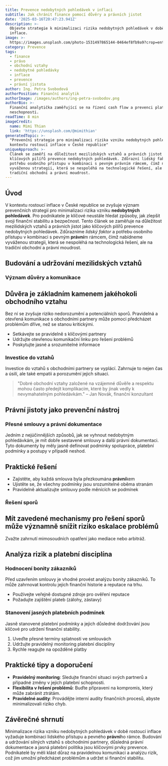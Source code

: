 ```yaml
---
title: Prevence nedobytných pohledávek v inflaci
subtitle: Jak chránit finance pomocí důvěry a právních jistot
date: '2025-03-16T20:47:23.941Z'
description: >-
  Objevte strategie k minimalizaci rizika nedobytných pohledávek v době rostoucí
  inflace.
image: >-
  https://images.unsplash.com/photo-1531497865144-0464ef8fb9a9?crop=entropy&cs=tinysrgb&fit=max&fm=jpg&ixid=M3w3MjA5MjJ8MHwxfHJhbmRvbXx8fHx8fHx8fDE3NDIxNTgwNDN8&ixlib=rb-4.0.3&q=80&w=1080
category: Prevence
tags:
  - finance
  - právo
  - obchodní vztahy
  - nedobytné pohledávky
  - inflace
  - prevence
  - právní jistota
author: Ing. Petra Svobodová
authorPosition: Finanční analytik
authorImage: /images/authors/ing-petra-svobodov.png
authorBio: >-
  Finanční analytička zaměřující se na řízení cash flow a prevenci platební
  neschopnosti.
readTime: 8 min
imageCredit:
  name: Mimi Thian
  link: 'https://unsplash.com/@mimithian'
generatedTopic: >-
  "Prevenční strategie pro minimalizaci rizika vzniku nedobytných pohledávek v
  kontextu rostoucí inflace v České republice"
uniqueApproach: >-
  Článek se zaměří na důležitost mezilidských vztahů a právních jistot jako
  klíčových pilířů prevence nedobytných pohledávek. Zdůrazní lidský faktor a
  potřebu osobního přístupu v kombinaci s pevným právním rámcem, čímž nabídne
  vyváženou strategii, která se nespoléhá na technologické řešení, ale spíše na
  tradiční obchodní a právní moudrost.
---
```

## Úvod

V kontextu rostoucí inflace v České republice se zvyšuje význam prevenčních strategií pro minimalizaci rizika vzniku **nedobytných pohledávek**. Pro podnikatele je klíčové neustále hledat způsoby, jak zlepšit svoji finanční stabilitu a bezpečnost. Tento článek se zaměřuje na důležitost mezilidských vztahů a právních jistot jako klíčových pilířů prevence nedobytných pohledávek. Zdůrazníme *lidský faktor* a potřebu osobního přístupu v kombinaci s pevným **právní**m rámcem, čímž nabídneme vyváženou strategii, která se nespoléhá na technologická řešení, ale na tradiční obchodní a právní moudrost.

## Budování a udržování mezilidských vztahů

### Význam důvěry a komunikace

## Důvěra je základním kamenem jakéhokoli obchodního vztahu

Bez ní se zvyšuje riziko nedorozumění a potenciálních sporů. Pravidelná a otevřená komunikace s obchodními partnery může pomoci předcházet problémům dříve, než se stanou kritickými.

- Setkávejte se pravidelně s klíčovými partnery
- Udržujte otevřenou komunikační linku pro řešení problémů
- Poskytujte jasné a srozumitelné informace

### Investice do vztahů

Investice do vztahů s obchodními partnery se vyplácí. Zahrnuje to nejen čas a úsilí, ale také empatii a porozumění jejich situaci. 

> "Dobré obchodní vztahy založené na vzájemné důvěře a respektu mohou často předejít komplikacím, které by jinak vedly k nevymahatelným pohledávkám." – Jan Novák, finanční konzultant

## Právní jistoty jako prevenční nástroj

### Přesné smlouvy a právní dokumentace

Jedním z nejúčinnějších způsobů, jak se vyhnout nedobytným pohledávkám, je mít dobře sestavené smlouvy a další právní dokumentaci. Tyto dokumenty by měly jasně definovat podmínky spolupráce, platební podmínky a postupy v případě neshod.

## Praktické řešení

- Zajistěte, aby každá smlouva byla přezkoumána **právní**kem
- Ujistěte se, že všechny podmínky jsou srozumitelné oběma stranám
- Pravidelně aktualizujte smlouvy podle měnících se podmínek

### Řešení sporů

## Mít zavedené mechanismy pro řešení sporů může významně snížit riziko eskalace problémů

Zvažte zahrnutí mimosoudních opatření jako mediace nebo arbitráž.

## Analýza rizik a platební disciplína

### Hodnocení bonity zákazníků

Před uzavřením smlouvy je vhodné provést analýzu bonity zákazníků. To může zahrnovat kontrolu jejich finanční historie a reputace na trhu.

- Používejte veřejně dostupné zdroje pro ověření reputace
- Požadujte zajištění plateb (zálohy, zástavy)

### Stanovení jasných platebních podmínek

Jasně stanovené platební podmínky a jejich důsledné dodržování jsou klíčové pro udržení finanční stability.

1. Uveďte přesné termíny splatnosti ve smlouvách
2. Udržujte pravidelný monitoring platební disciplíny
3. Rychle reagujte na opožděné platby

## Praktické tipy a doporučení

- **Pravidelný monitoring**: Sledujte finanční situaci svých partnerů a případné změny v jejich platební schopnosti.
- **Flexibilita v řešení problémů**: Buďte připraveni na kompromis, který může zabránit ztrátám.
- **Pravidelné audity**: Provádějte interní audity finančních procesů, abyste minimalizovali riziko chyb.

## Závěrečné shrnutí

Minimalizace rizika vzniku nedobytných pohledávek v době rostoucí inflace vyžaduje kombinaci lidského přístupu a pevného **právní**ho rámce. Budování a udržování silných vztahů s obchodními partnery, důsledná právní dokumentace a jasná platební politika jsou klíčovými prvky prevence. Podnikatelé by měli klást důraz na pravidelnou komunikaci a analýzu rizik, což jim umožní předcházet problémům a udržet si finanční stabilitu.

